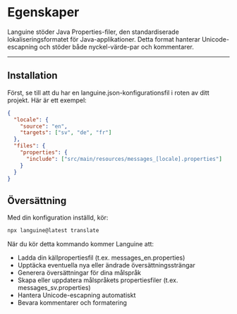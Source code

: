 # Egenskaper

Languine stöder Java Properties-filer, den standardiserade lokaliseringsformatet för Java-applikationer. Detta format hanterar Unicode-escapning och stöder både nyckel-värde-par och kommentarer.

---

## Installation

Först, se till att du har en languine.json-konfigurationsfil i roten av ditt projekt. Här är ett exempel:

```json
{
  "locale": {
    "source": "en",
    "targets": ["sv", "de", "fr"]
  },
  "files": {
    "properties": {
      "include": ["src/main/resources/messages_[locale].properties"]
    }
  }
}
```

## Översättning

Med din konfiguration inställd, kör:

```bash
npx languine@latest translate
```

När du kör detta kommando kommer Languine att:

- Ladda din källpropertiesfil (t.ex. messages_en.properties)
- Upptäcka eventuella nya eller ändrade översättningssträngar
- Generera översättningar för dina målspråk
- Skapa eller uppdatera målspråkets propertiesfiler (t.ex. messages_sv.properties)
- Hantera Unicode-escapning automatiskt
- Bevara kommentarer och formatering
